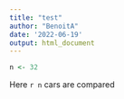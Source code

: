 ```yaml
---
title: "test"
author: "BenoitA"
date: '2022-06-19'
output: html_document
---
```


```r
n <- 32
```
Here `r n` cars are compared